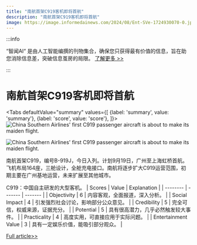 ```yaml
---
title: "南航首架C919客机即将首航"
description: "南航首架C919客机即将首航"
image: https://image.informedainews.com/2024/08/Ent-SVe-1724930070-0.jpg
---
```



:::info

“智闻AI“ 是由人工智能编撰的刊物集合，确保您只获得最有价值的信息，旨在助您消除信息差，突破信息茧房的局限。  [了解更多 >>](/)

:::

# 南航首架C919客机即将首航


<Tabs
	defaultValue="summary"
	values={[
	{label: 'summary', value: 'summary'},
	{label: 'score', value: 'score'},
]}>
<TabItem value="summary">
<img
  src="https://image.informedainews.com/2024/08/Ent-SVe-1724930070-0.jpg"
  alt="China Southern Airlines' first C919 passenger aircraft is about to make its maiden flight."
/>

<img
  src="https://image.informedainews.com/2024/08/Ent-6g3-1724930070-1.jpg"
  alt="China Southern Airlines' first C919 passenger aircraft is about to make its maiden flight."
/>



南航首架C919，编号B-919J，今日入列。计划9月19日，广州至上海虹桥首航。飞机布局164座，三舱设计，全舱充电接口。南航将逐步扩大C919运营范围，初期主要在广州基地运营，未来扩展至其他城市。

C919：中国自主研发的大型客机。
</TabItem>
<TabItem value="score">
	| Scores     | Value   | Explanation |
	| -------- | ------- | ------- |
	| Objectivity  | 6    | 内容客观，全面报道，深入分析。    |
	| Social Impact | 4     | 引发强烈社会讨论，影响部分公众意见。    |
	| Credibility    | 5    | 完全可信，权威来源，证据充分。    |
	| Potential    | 5    | 具有很高潜力，几乎必然触发较大事件。    |
	| Practicality    | 4    | 高度实用，可直接应用于实际问题。    |
	| Entertainment Value    | 3    | 具有一定娱乐价值，能吸引部分观众。    |
</TabItem>
</Tabs>

[Full article>>](https://www.cnbeta.com.tw/articles/tech/1443890.htm)
